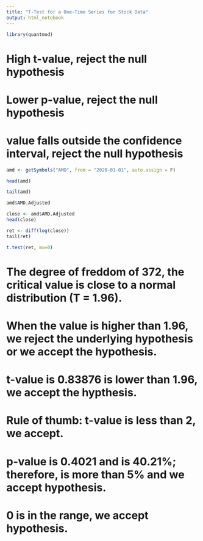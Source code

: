 ---
title: "T-Test for a One-Time Series for Stock Data"
output: html_notebook
---

```{r}
library(quantmod)
```

# High t-value, reject the null hypothesis
# Lower p-value, reject the null hypothesis
# value falls outside the confidence interval, reject the null hypothesis

```{r}
amd <- getSymbols("AMD", from = "2020-01-01", auto.assign = F)
```


```{r}
head(amd)
```

```{r}
tail(amd)
```
```{r}
amd$AMD.Adjusted
```
```{r}
close <- amd$AMD.Adjusted
head(close)
```
```{r}
ret <- diff(log(close))
tail(ret)
```
```{r}
t.test(ret, mu=0)
```
# The degree of freddom of 372, the critical value is close to a normal distribution (T = 1.96).
# When the value is higher than 1.96, we reject the underlying hypothesis or we accept the hypothesis.
# t-value is 0.83876 is lower than 1.96, we accept the hypthesis.
# Rule of thumb: t-value is less than 2, we accept.
# p-value is 0.4021 and is 40.21%; therefore, is more than 5% and we accept hypothesis.
# 0 is in the range, we accept hypothesis.
